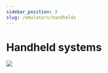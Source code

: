 ```yaml
---
sidebar_position: 3
slug: /emulators/handhelds
---
```




# Handheld systems

*![](https://user-images.githubusercontent.com/98862735/177056405-7ccd6fb5-0a49-4ec8-b8da-5dcb280c17f4.png)*

<DocCardList/>

